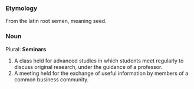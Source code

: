 ===Etymology===
From the latin root semen, meaning seed.
===Noun===
Plural: '''Seminars'''
#A class held for advanced studies in which students meet regularly to discuss original research, under the guidance of a professor.
#A meeting held for the exchange of useful information by members of a common business community.